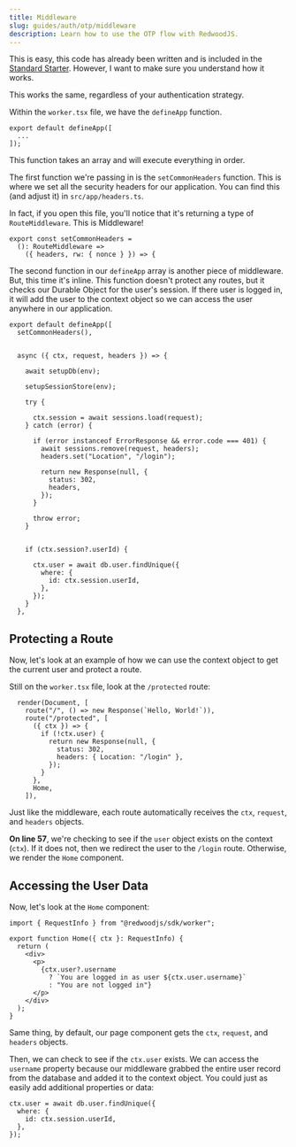 ```yaml
---
title: Middleware
slug: guides/auth/otp/middleware
description: Learn how to use the OTP flow with RedwoodJS.
---
```


This is easy, this code has already been written and is included in the [Standard Starter](https://github.com/redwoodjs/sdk/tree/main/starters/standard). However, I want to make sure you understand how it works.

This works the same, regardless of your authentication strategy.

Within the `worker.tsx` file, we have the `defineApp` function.

```tsx title="src/worker.tsx" showLineNumbers={false}
export default defineApp([
  ...
]);
```

This function takes an array and will execute everything in order.

The first function we're passing in is the `setCommonHeaders` function. This is where we set all the security headers for our application. You can find this (and adjust it) in `src/app/headers.ts`.

In fact, if you open this file, you'll notice that it's returning a type of `RouteMiddleware`. This is Middleware!

```tsx title="src/app/headers.ts" startLineNumber={4}
export const setCommonHeaders =
  (): RouteMiddleware =>
    ({ headers, rw: { nonce } }) => {
```

The second function in our `defineApp` array is another piece of middleware. But, this time it's inline. This function doesn't protect any routes, but it checks our Durable Object for the user's session. If there user is logged in, it will add the user to the context object so we can access the user anywhere in our application.

```tsx title="src/worker.tsx" {"1. It receives the context, request, and headers by default": 4} {"2. Set up the database": 6} {"3. Set up the session store (Durable Object)": 8} {"4. Try to load the session": 12} {"5. If there's an error with a status code of 401, redirect the user": 15} {"6. If the userId exists on the session object": 29} {"7. Get the user from the database and add them to the ctx object": 31}
export default defineApp([
  setCommonHeaders(),


  async ({ ctx, request, headers }) => {

    await setupDb(env);

    setupSessionStore(env);

    try {

      ctx.session = await sessions.load(request);
    } catch (error) {

      if (error instanceof ErrorResponse && error.code === 401) {
        await sessions.remove(request, headers);
        headers.set("Location", "/login");

        return new Response(null, {
          status: 302,
          headers,
        });
      }

      throw error;
    }


    if (ctx.session?.userId) {

      ctx.user = await db.user.findUnique({
        where: {
          id: ctx.session.userId,
        },
      });
    }
  },
```

## Protecting a Route
Now, let's look at an example of how we can use the context object to get the current user and protect a route.

Still on the `worker.tsx` file, look at the `/protected` route:

```tsx title="src/pages/protected/index.tsx" startLineNumber={53} {3-13}
  render(Document, [
    route("/", () => new Response(`Hello, World!`)),
    route("/protected", [
      ({ ctx }) => {
        if (!ctx.user) {
          return new Response(null, {
            status: 302,
            headers: { Location: "/login" },
          });
        }
      },
      Home,
    ]),
```

Just like the middleware, each route automatically receives the `ctx`, `request`, and `headers` objects.

**On line 57**, we're checking to see if the `user` object exists on the context (`ctx`). If it does not, then we redirect the user to the `/login` route. Otherwise, we render the `Home` component.

## Accessing the User Data

Now, let's look at the `Home` component:

```tsx title="src/pages/protected/Home.tsx" {7-9}
import { RequestInfo } from "@redwoodjs/sdk/worker";

export function Home({ ctx }: RequestInfo) {
  return (
    <div>
      <p>
        {ctx.user?.username
          ? `You are logged in as user ${ctx.user.username}`
          : "You are not logged in"}
      </p>
    </div>
  );
}
```

Same thing, by default, our page component gets the `ctx`, `request`, and `headers` objects.

Then, we can check to see if the `ctx.user` exists. We can access the `username` property because our middleware grabbed the entire user record from the database and added it to the context object.  You could just as easily add additional properties or data:

```tsx title="src/worker.tsx" startLineNumber={44}
ctx.user = await db.user.findUnique({
  where: {
    id: ctx.session.userId,
  },
});
```

